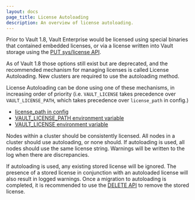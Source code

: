 ```yaml
---
layout: docs
page_title: License Autoloading
description: An overview of license autoloading.
---
```


Prior to Vault 1.8, Vault Enterprise would be licensed using special binaries
that contained embedded licenses, or via a license written into Vault storage
using the [PUT sys/license API](/api/system/license#install-license).

As of Vault 1.8 those options still exist but are deprecated, and the recommended
mechanism for managing licenses is called License Autoloading.  New clusters are
required to use the autoloading method.

License Autoloading can be done using one of these mechanisms, in increasing order
of priority (i.e. `VAULT_LICENSE` takes precedence over `VAULT_LICENSE_PATH`, which
takes precedence over `license_path` in config.)
* [license_path in config](/docs/configuration#license_path)
* [VAULT_LICENSE_PATH environment variable](/docs/commands#vault_license_path)
* [VAULT_LICENSE environment variable](/docs/commands#vault_license)

Nodes within a cluster should be consistently licensed. All nodes in a cluster
should use autoloading, or none should. If autoloading is used, all nodes should
use the same license string. Warnings will be written to the log when there
are discrepancies.

If autoloading is used, any existing stored license will be ignored.  The presence
of a stored license in conjunction with an autoloaded license will also result in
logged warnings.  Once a migration to autoloading is completed, it is recommended to use
the [DELETE API](/api/system/license#delete-license) to remove the stored license.
